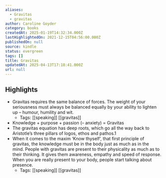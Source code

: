 ```yaml
---
aliases:
  - Gravitas
  - gravitas
author: Caroline Goyder
category: books
createdAt: 2025-01-19T14:32:34.000Z
lastHighlightedOn: 2021-12-15T04:56:00.000Z
publishedOn: null
source: kindle
status: evergreen
tags: []
title: Gravitas
updatedAt: 2025-04-13T17:18:41.000Z
url: null
---
```

## Highlights

- Gravitas requires the same balance of forces. The weight of your seriousness must always be balanced equally by your ability to lighten up – humour, humility and wit.
  - Tags: [[speaking]] [[gravitas]]
- Knowledge + purpose + passion (– anxiety) = Gravitas
- The gravitas equation has deep roots, which go all the way back to Aristotle’s three pillars of logos, ethos and pathos.1
- When it comes to the maxim ‘Know thyself’, that first principle of gravitas, the knowledge must be in the body just as much as in the mind. People with gravitas are present to their physicality as much as to their thinking. It gives them awareness, empathy and speed of response. When you are really present to your body, people start talking about presence.
  - Tags: [[speaking]] [[gravitas]]
